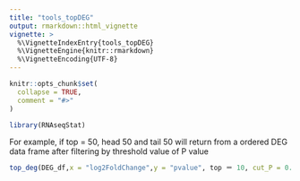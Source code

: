 ```yaml
---
title: "tools_topDEG"
output: rmarkdown::html_vignette
vignette: >
  %\VignetteIndexEntry{tools_topDEG}
  %\VignetteEngine{knitr::rmarkdown}
  %\VignetteEncoding{UTF-8}
---
```


```r
knitr::opts_chunk$set(
  collapse = TRUE,
  comment = "#>"
)
```

```r
library(RNAseqStat)
```

For example, if top = 50, head 50 and tail 50 will return from a ordered DEG data frame after filtering by threshold value of P value

```r
top_deg(DEG_df,x = "log2FoldChange",y = "pvalue", top ＝ 10, cut_P = 0.05)
```

